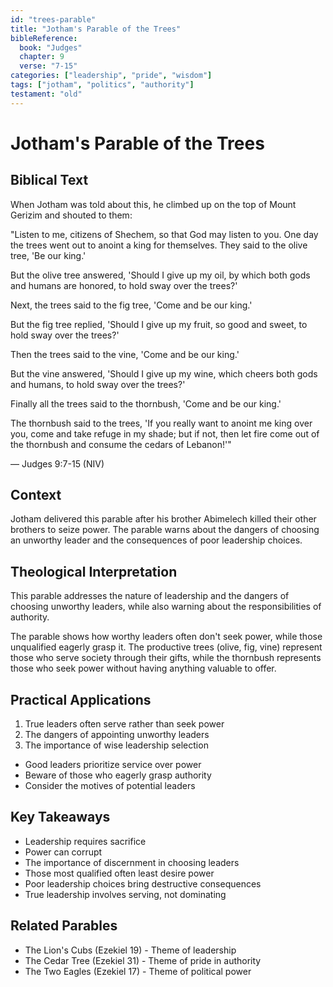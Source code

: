 ```yaml
---
id: "trees-parable"
title: "Jotham's Parable of the Trees"
bibleReference:
  book: "Judges"
  chapter: 9
  verse: "7-15"
categories: ["leadership", "pride", "wisdom"]
tags: ["jotham", "politics", "authority"]
testament: "old"
---
```


# Jotham's Parable of the Trees

## Biblical Text

When Jotham was told about this, he climbed up on the top of Mount Gerizim and shouted to them:

"Listen to me, citizens of Shechem, so that God may listen to you. One day the trees went out to anoint a king for themselves. They said to the olive tree, 'Be our king.'

But the olive tree answered, 'Should I give up my oil, by which both gods and humans are honored, to hold sway over the trees?'

Next, the trees said to the fig tree, 'Come and be our king.'

But the fig tree replied, 'Should I give up my fruit, so good and sweet, to hold sway over the trees?'

Then the trees said to the vine, 'Come and be our king.'

But the vine answered, 'Should I give up my wine, which cheers both gods and humans, to hold sway over the trees?'

Finally all the trees said to the thornbush, 'Come and be our king.'

The thornbush said to the trees, 'If you really want to anoint me king over you, come and take refuge in my shade; but if not, then let fire come out of the thornbush and consume the cedars of Lebanon!'"

— Judges 9:7-15 (NIV)

## Context

Jotham delivered this parable after his brother Abimelech killed their other brothers to seize power. The parable warns about the dangers of choosing an unworthy leader and the consequences of poor leadership choices.

## Theological Interpretation

This parable addresses the nature of leadership and the dangers of choosing unworthy leaders, while also warning about the responsibilities of authority.

The parable shows how worthy leaders often don't seek power, while those unqualified eagerly grasp it. The productive trees (olive, fig, vine) represent those who serve society through their gifts, while the thornbush represents those who seek power without having anything valuable to offer.

## Practical Applications

1. True leaders often serve rather than seek power
2. The dangers of appointing unworthy leaders
3. The importance of wise leadership selection
- Good leaders prioritize service over power
- Beware of those who eagerly grasp authority
- Consider the motives of potential leaders

## Key Takeaways

- Leadership requires sacrifice
- Power can corrupt
- The importance of discernment in choosing leaders
- Those most qualified often least desire power
- Poor leadership choices bring destructive consequences
- True leadership involves serving, not dominating

## Related Parables

- The Lion's Cubs (Ezekiel 19) - Theme of leadership
- The Cedar Tree (Ezekiel 31) - Theme of pride in authority
- The Two Eagles (Ezekiel 17) - Theme of political power 